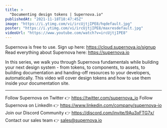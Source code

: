 ```yaml
---
title: >
  "Documenting design tokens | Supernova.io"
publishedAt: "2021-11-18T18:47:45Z"
image: "https://i.ytimg.com/vi/ircUjtjIPE8/hqdefault.jpg"
poster: "https://i.ytimg.com/vi/ircUjtjIPE8/maxresdefault.jpg"
videoUrl: "https://www.youtube.com/watch?v=ircUjtjIPE8"
---
```


Supernova is free to use. Sign up here: https://cloud.supernova.io/signup
Read everything about Supernova here: https://supernova.io

In this series, we walk you through Supernova fundamentals while building your next design system - from tokens, to components, to assets, to building documentation and handing-off resources to your developers, automatically. This video will cover design tokens and how to use them inside your documentation site.

---

Follow Supernova on Twitter 👉 https://twitter.com/supernova_io
Follow Supernova on LinkedIn 👉 https://www.linkedin.com/company/supernova-io
Join our Discord Community 👉 https://discord.com/invite/9Au3xFTG7x/
Contact our sales team 👉 sales@supernova.io
